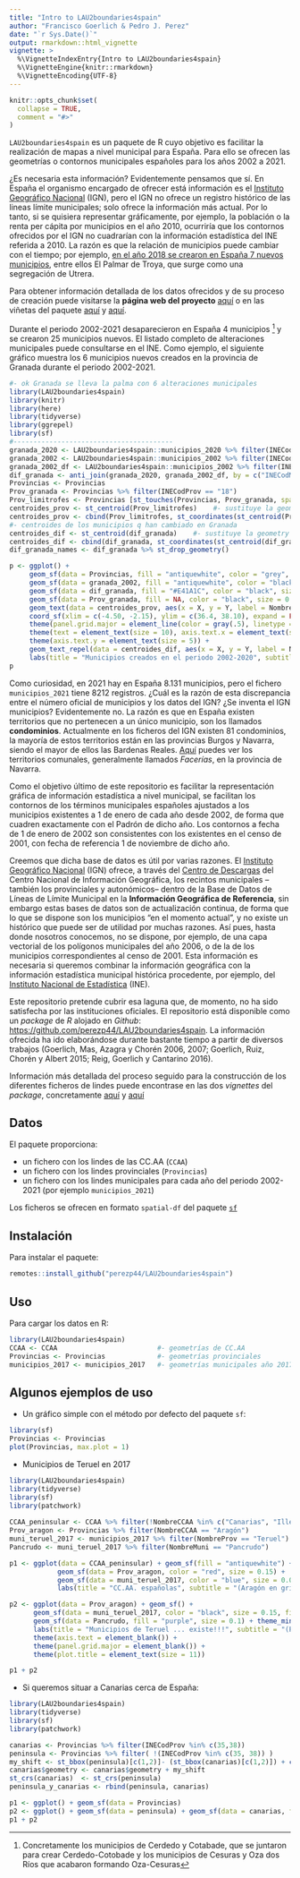 ```yaml
---
title: "Intro to LAU2boundaries4spain"
author: "Francisco Goerlich & Pedro J. Perez"
date: "`r Sys.Date()`"
output: rmarkdown::html_vignette
vignette: >
  %\VignetteIndexEntry{Intro to LAU2boundaries4spain}
  %\VignetteEngine{knitr::rmarkdown}
  %\VignetteEncoding{UTF-8}
---
```


```r
knitr::opts_chunk$set(
  collapse = TRUE,
  comment = "#>"
)
```


`LAU2boundaries4spain` es un paquete de R cuyo objetivo es facilitar la realización de mapas a nivel municipal para España. Para ello se ofrecen las geometrías o contornos municipales españoles para los años 2002 a 2021.     

¿Es necesaria esta información? Evidentemente pensamos que sí. En España el organismo encargado de ofrecer está información es el [Instituto Geográfico Nacional](http://www.ign.es/web/ign/portal) (IGN), pero el IGN no ofrece un registro histórico de las lineas límite municipales; solo ofrece la información más actual. Por lo tanto, si se quisiera representar gráficamente, por ejemplo, la población o la renta per cápita por municipios en el año 2010, ocurriría que los contornos ofrecidos por el IGN no cuadrarían con la información estadística del INE referida a 2010. La razón es que la relación de municipios puede cambiar con el tiempo; por ejemplo, [en el año 2018 se crearon en España 7 nuevos municipios](https://www.ine.es/daco/daco42/codmun/codmun19/19codmunmod.htm), entre ellos El Palmar de Troya, que surge como una segregación de Utrera. 

Para obtener información detallada de los datos ofrecidos y de su proceso de creación puede visitarse la **página web del proyecto** [aquí](https://perezp44.github.io/LAU2boundaries4spain/) o en las viñetas del paquete [aquí](https://perezp44.github.io/LAU2boundaries4spain/articles/intro-to-lau2boundaries4spain.html) y [aquí](https://perezp44.github.io/LAU2boundaries4spain/articles/detailed-info-lau2boundaries4spain.html).  


Durante el periodo 2002-2021 desaparecieron en España 4 municipios ^[Concretamente los municipios de Cerdedo y Cotabade, que se juntaron para crear Cerdedo-Cotobade y los municipios de Cesuras y Oza dos Ríos que acabaron formando Oza-Cesuras] y se crearon 25 municipios nuevos. El listado completo de alteraciones municipales puede consultarse en el INE. Como ejemplo, el siguiente gráfico muestra los 6 municipios nuevos creados en la provincia de Granada durante el periodo 2002-2021.



```r
#- ok Granada se lleva la palma con 6 alteraciones municipales 
library(LAU2boundaries4spain)
library(knitr)
library(here)
library(tidyverse)
library(ggrepel)
library(sf)
#----------------------------------------
granada_2020 <- LAU2boundaries4spain::municipios_2020 %>% filter(INECodProv == "18")
granada_2002 <- LAU2boundaries4spain::municipios_2002 %>% filter(INECodProv == "18")
granada_2002_df <- LAU2boundaries4spain::municipios_2002 %>% filter(INECodProv == "18")  %>% st_set_geometry(NULL)
dif_granada <- anti_join(granada_2020, granada_2002_df, by = c("INECodMuni" = "INECodMuni"))  #- los 6 municipios que han cambiado
Provincias <- Provincias
Prov_granada <- Provincias %>% filter(INECodProv == "18")
Prov_limitrofes <- Provincias [st_touches(Provincias, Prov_granada, sparse = FALSE ), ]
centroides_prov <- st_centroid(Prov_limitrofes)    #- sustituye la geometry por el centroide
centroides_prov <- cbind(Prov_limitrofes, st_coordinates(st_centroid(Prov_limitrofes$geometry))) #- ahora e
#- centroides de los municipios q han cambiado en Granada
centroides_dif <- st_centroid(dif_granada)    #- sustituye la geometry por el centroide
centroides_dif <- cbind(dif_granada, st_coordinates(st_centroid(dif_granada$geometry))) #- ahora e
dif_granada_names <- dif_granada %>% st_drop_geometry()

p <- ggplot() +
     geom_sf(data = Provincias, fill = "antiquewhite", color = "grey", size = 0.2) +
     geom_sf(data = granada_2002, fill = "antiquewhite", color = "black", size = 0.14) +
     geom_sf(data = dif_granada, fill = "#E41A1C", color = "black", size = 0.14) +
     geom_sf(data = Prov_granada, fill = NA, color = "black", size = 0.6) +
     geom_text(data = centroides_prov, aes(x = X, y = Y, label = NombreProv), color = "grey", check_overlap = TRUE, size = 3) +
     coord_sf(xlim = c(-4.50, -2.15), ylim = c(36.4, 38.10), expand = FALSE)  +
     theme(panel.grid.major = element_line(color = gray(.5), linetype = "dashed", size = 0.15), panel.background = element_rect(fill = "azure")) +
     theme(text = element_text(size = 10), axis.text.x = element_text(size = 5)) +
     theme(axis.text.y = element_text(size = 5)) +
     geom_text_repel(data = centroides_dif, aes(x = X, y = Y, label = NombreMuni), force = 18.5, color = "black", size = 2.4, fontface = "bold") +
     labs(title = "Municipios creados en el periodo 2002-2020", subtitle = "(Provincia de Granada)", x = NULL, y = NULL)
p
```


Como curiosidad, en 2021 hay en España 8.131 municipios, pero el fichero `municipios_2021` tiene 8212 registros. ¿Cuál es la razón de esta discrepancia entre el número oficial de municipios y los datos del IGN? ¿Se inventa el IGN municipios? Evidentemente no. La razón es que en España existen territorios que no pertenecen a un único municipio, son los llamados **condominios**. Actualmente en los ficheros del IGN existen 81 condominios, la mayoría de estos territorios están en las provincias Burgos y Navarra, siendo el mayor de ellos las Bardenas Reales. [Aquí](https://es.wikipedia.org/wiki/Facer%C3%ADa) puedes ver los territorios comunales, generalmente llamados *Facerías*, en la provincia de Navarra.


Como el objetivo último de este repositorio es facilitar la representación gráfica de información estadística a nivel municipal, se facilitan los contornos de los términos municipales españoles ajustados a los municipios existentes a 1 de enero de cada año desde 2002, de forma que cuadren exactamente con el Padrón de dicho año. Los contornos a fecha de 1 de enero de 2002 son consistentes con los existentes en el censo de 2001, con fecha de referencia 1 de noviembre de dicho año. 

Creemos que dicha base de datos es útil por varias razones. El [Instituto Geográfico Nacional](http://www.ign.es/web/ign/portal) (IGN) ofrece, a través del [Centro de Descargas](http://centrodedescargas.cnig.es/CentroDescargas/index.jsp) del Centro Nacional de Información Geográfica, los recintos municipales --también los provinciales y autonómicos-- dentro de la Base de Datos de Líneas de Límite Municipal en la **Información Geográfica de Referencia**, sin embargo estas bases de datos son de actualización continua, de forma que lo que se dispone son los municipios "en el momento actual", y no existe un histórico que puede ser de utilidad por muchas razones. Así pues, hasta donde nosotros conocemos, no se dispone, por ejemplo, de una capa vectorial de los polígonos municipales del año 2006, o de la de los municipios correspondientes al censo de 2001. Esta información es necesaria si queremos combinar la información geográfica con la información estadística municipal histórica procedente, por ejemplo, del [Instituto Nacional de Estadística](http://www.ine.es/) (INE).

Este repositorio pretende cubrir esa laguna que, de momento, no ha sido satisfecha por las instituciones oficiales. El repositorio está disponible como un _package_ de _R_ alojado en _Github_: <https://github.com/perezp44/LAU2boundaries4spain>. La información ofrecida ha ido elaborándose durante bastante tiempo a partir de diversos trabajos (Goerlich, Mas, Azagra y Chorén 2006, 2007; Goerlich, Ruiz, Chorén y Albert 2015; Reig, Goerlich y Cantarino 2016).


Información más detallada del proceso seguido para la construcción de los diferentes ficheros de lindes puede encontrase en las dos *vignettes* del *package*, concretamente [aquí](https://perezp44.github.io/LAU2boundaries4spain/articles/intro-to-lau2boundaries4spain.html) y [aquí](https://perezp44.github.io/LAU2boundaries4spain/articles/detailed-info-lau2boundaries4spain.html)

 

Datos
---------------------

El paquete proporciona:

-   un fichero con los lindes de las CC.AA (`CCAA`)
-   un fichero con los lindes provinciales (`Provincias`)
-   un fichero con los lindes municipales para cada año del periodo 2002-2021 (por ejemplo `municipios_2021`)

Los ficheros se ofrecen en formato `spatial-df` del paquete [`sf`](https://cran.r-project.org/web/packages/sf/index.html)

Instalación
-----------

Para instalar el paquete:

```r
remotes::install_github("perezp44/LAU2boundaries4spain")
```

Uso
---

Para cargar los datos en R:

```r
library(LAU2boundaries4spain)
CCAA <- CCAA                         #- geometrías de CC.AA
Provincias <- Provincias             #- geometrías provinciales
municipios_2017 <- municipios_2017   #- geometrías municipales año 2017 (años posibles: 2002 - 2021)
```



## Algunos ejemplos de uso

- Un gráfico simple con el método por defecto del paquete `sf`:

```r
library(sf)
Provincias <- Provincias
plot(Provincias, max.plot = 1)
```

- Municipios de Teruel en 2017


```r
library(LAU2boundaries4spain)
library(tidyverse)
library(sf)
library(patchwork)
  
CCAA_peninsular <- CCAA %>% filter(!NombreCCAA %in% c("Canarias", "Illes Balears", "Ciudades Autónomas de Ceuta y Melilla"))
Prov_aragon <- Provincias %>% filter(NombreCCAA == "Aragón")
muni_teruel_2017 <- municipios_2017 %>% filter(NombreProv == "Teruel")
Pancrudo <- muni_teruel_2017 %>% filter(NombreMuni == "Pancrudo")

p1 <- ggplot(data = CCAA_peninsular) + geom_sf(fill = "antiquewhite") + 
            geom_sf(data = Prov_aragon, color = "red", size = 0.15) +
            geom_sf(data = muni_teruel_2017, color = "blue", size = 0.05) + theme(panel.background = element_rect(fill = "aliceblue")) +
            labs(title = "CC.AA. españolas", subtitle = "(Aragón en gris y rojo. Municipios de Teruel en azul)") 

p2 <- ggplot(data = Prov_aragon) + geom_sf() + 
      geom_sf(data = muni_teruel_2017, color = "black", size = 0.15, fill = "antiquewhite") + 
      geom_sf(data = Pancrudo, fill = "purple", size = 0.1) + theme_minimal() +
      labs(title = "Municipios de Teruel ... existe!!!", subtitle = "(Pancrudo en violeta)") +
      theme(axis.text = element_blank()) +
      theme(panel.grid.major = element_blank()) + 
      theme(plot.title = element_text(size = 11))

p1 + p2
```


- Si queremos situar a Canarias cerca de España:
  

```r
library(LAU2boundaries4spain)
library(tidyverse)
library(sf)
library(patchwork)

canarias <- Provincias %>% filter(INECodProv %in% c(35,38))
peninsula <- Provincias %>% filter( !(INECodProv %in% c(35, 38)) )
my_shift <- st_bbox(peninsula)[c(1,2)]- (st_bbox(canarias)[c(1,2)]) + c(-2.4, -1.1)
canarias$geometry <- canarias$geometry + my_shift
st_crs(canarias)  <- st_crs(peninsula)
peninsula_y_canarias <- rbind(peninsula, canarias)

p1 <- ggplot() + geom_sf(data = Provincias)
p2 <- ggplot() + geom_sf(data = peninsula) + geom_sf(data = canarias, fill = "purple") 
p1 + p2 
```

